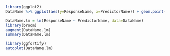 ```{r DataNamePlot, fig.cap="Plot of ResponseName versus PredictorName with fitted line added for each FactorName."}
library(ggplot2)
DataName %>% ggplot(aes(y=ResponseName, x=PredictorName)) + geom.point() + geom_smooth(method="lm")
```

```{r DataName.lm}
DataName.lm = lm(ResponseName ~ PredictorName, data=DataName)
library(broom)
augment(DataName.lm)
summary(DataName.lm)
```


```{r plotDataName.lm, fig.cap="Residual analysis for DataName.lm"}
library(ggfortify)
autoplot(DataName.lm)
```
